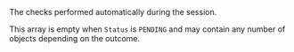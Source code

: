 

<ResponseField name="Checks" type="array (object)" defaultOpen>
The checks performed automatically during the session.

This array is empty when `Status` is `PENDING` and may contain any number of objects depending on the outcome.
<Expandable title="properties">
<CheckIdResponse />
<Type15Response />
<CheckStatusResponse />
<ReasonsResponse />
<CreationDate4Response />
<LastUpdate2Response />
<DataResponse />
</Expandable> 
</ResponseField>